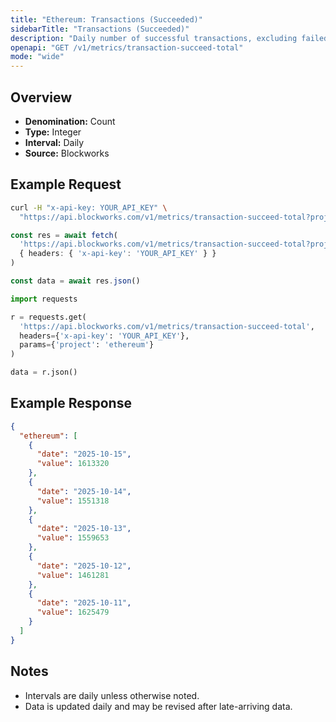 ```yaml
---
title: "Ethereum: Transactions (Succeeded)"
sidebarTitle: "Transactions (Succeeded)"
description: "Daily number of successful transactions, excluding failed transactions."
openapi: "GET /v1/metrics/transaction-succeed-total"
mode: "wide"
---
```


## Overview

- **Denomination:** Count
- **Type:** Integer
- **Interval:** Daily
- **Source:** Blockworks

## Example Request

<CodeGroup>

```bash cURL
curl -H "x-api-key: YOUR_API_KEY" \
  "https://api.blockworks.com/v1/metrics/transaction-succeed-total?project=ethereum"
```

```typescript TypeScript
const res = await fetch(
  'https://api.blockworks.com/v1/metrics/transaction-succeed-total?project=ethereum',
  { headers: { 'x-api-key': 'YOUR_API_KEY' } }
)

const data = await res.json()
```

```python Python
import requests

r = requests.get(
  'https://api.blockworks.com/v1/metrics/transaction-succeed-total',
  headers={'x-api-key': 'YOUR_API_KEY'},
  params={'project': 'ethereum'}
)

data = r.json()
```

</CodeGroup>

## Example Response

```json
{
  "ethereum": [
    {
      "date": "2025-10-15",
      "value": 1613320
    },
    {
      "date": "2025-10-14",
      "value": 1551318
    },
    {
      "date": "2025-10-13",
      "value": 1559653
    },
    {
      "date": "2025-10-12",
      "value": 1461281
    },
    {
      "date": "2025-10-11",
      "value": 1625479
    }
  ]
}
```

## Notes
- Intervals are daily unless otherwise noted.
- Data is updated daily and may be revised after late-arriving data.